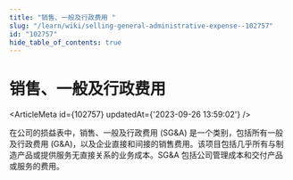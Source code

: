 ```yaml
---
title: "销售、一般及行政费用 "
slug: "/learn/wiki/selling-general-administrative-expense--102757"
id: "102757"
hide_table_of_contents: true
---
```



# 销售、一般及行政费用 

<ArticleMeta id={102757} updatedAt={'2023-09-26 13:59:02'} />
<div className='border-solid border-b border-t-0 my-4 border-[var(--ifm-color-gray-300)]' />

在公司的损益表中，销售、一般及行政费用 (SG&A) 是一个类别，包括所有一般及行政费用 (G&A)，以及企业直接和间接的销售费用。该项目包括几乎所有与制造产品或提供服务无直接关系的业务成本。SG&A 包括公司管理成本和交付产品或服务的费用。
